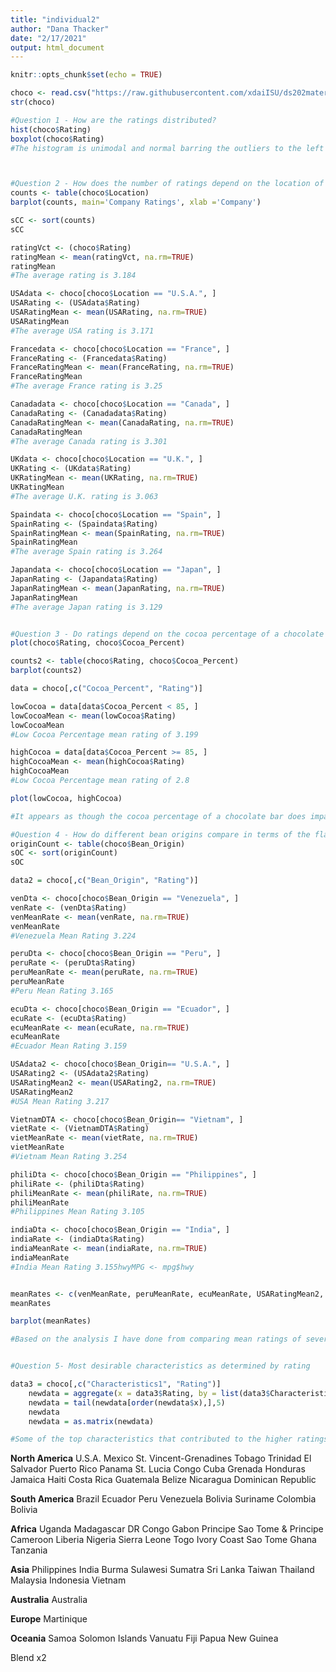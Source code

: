 ```yaml
---
title: "individual2"
author: "Dana Thacker"
date: "2/17/2021"
output: html_document
---
```


```r
knitr::opts_chunk$set(echo = TRUE)
```

```r
choco <- read.csv("https://raw.githubusercontent.com/xdaiISU/ds202materials/master/hwlabs/data/choco.csv") 
str(choco) 

#Question 1 - How are the ratings distributed?
hist(choco$Rating)
boxplot(choco$Rating)
#The histogram is unimodal and normal barring the outliers to the left of the main portion of data. If the outliers are taken into account, the histogram is left skewed, and still unimodal. The boxplot clearly shows the outliers underneath the main portion of the plot and the variance of the boxplot looks relatively small.



#Question 2 - How does the number of ratings depend on the location of the company?
counts <- table(choco$Location)
barplot(counts, main='Company Ratings', xlab ='Company')

sCC <- sort(counts)
sCC

ratingVct <- (choco$Rating)
ratingMean <- mean(ratingVct, na.rm=TRUE)
ratingMean
#The average rating is 3.184

USAdata <- choco[choco$Location == "U.S.A.", ]
USARating <- (USAdata$Rating)
USARatingMean <- mean(USARating, na.rm=TRUE)
USARatingMean
#The average USA rating is 3.171

Francedata <- choco[choco$Location == "France", ]
FranceRating <- (Francedata$Rating)
FranceRatingMean <- mean(FranceRating, na.rm=TRUE)
FranceRatingMean
#The average France rating is 3.25

Canadadata <- choco[choco$Location == "Canada", ]
CanadaRating <- (Canadadata$Rating)
CanadaRatingMean <- mean(CanadaRating, na.rm=TRUE)
CanadaRatingMean
#The average Canada rating is 3.301

UKdata <- choco[choco$Location == "U.K.", ]
UKRating <- (UKdata$Rating)
UKRatingMean <- mean(UKRating, na.rm=TRUE)
UKRatingMean
#The average U.K. rating is 3.063

Spaindata <- choco[choco$Location == "Spain", ]
SpainRating <- (Spaindata$Rating)
SpainRatingMean <- mean(SpainRating, na.rm=TRUE)
SpainRatingMean
#The average Spain rating is 3.264

Japandata <- choco[choco$Location == "Japan", ]
JapanRating <- (Japandata$Rating)
JapanRatingMean <- mean(JapanRating, na.rm=TRUE)
JapanRatingMean
#The average Japan rating is 3.129


#Question 3 - Do ratings depend on the cocoa percentage of a chocolate bar?
plot(choco$Rating, choco$Cocoa_Percent)

counts2 <- table(choco$Rating, choco$Cocoa_Percent)
barplot(counts2)

data = choco[,c("Cocoa_Percent", "Rating")]

lowCocoa = data[data$Cocoa_Percent < 85, ]
lowCocoaMean <- mean(lowCocoa$Rating)
lowCocoaMean
#Low Cocoa Percentage mean rating of 3.199

highCocoa = data[data$Cocoa_Percent >= 85, ]
highCocoaMean <- mean(highCocoa$Rating)
highCocoaMean
#Low Cocoa Percentage mean rating of 2.8

plot(lowCocoa, highCocoa)

#It appears as though the cocoa percentage of a chocolate bar does impact the rating of the chocolate. Chocolate with lower than 85% cocoa has an average ranking of 0.4 higher than chocolate with higher than 85% cocoa.

#Question 4 - How do different bean origins compare in terms of the flavor of chocolates?
originCount <- table(choco$Bean_Origin)
sOC <- sort(originCount)
sOC

data2 = choco[,c("Bean_Origin", "Rating")]

venDta <- choco[choco$Bean_Origin == "Venezuela", ]
venRate <- (venDta$Rating)
venMeanRate <- mean(venRate, na.rm=TRUE)
venMeanRate
#Venezuela Mean Rating 3.224

peruDta <- choco[choco$Bean_Origin == "Peru", ]
peruRate <- (peruDta$Rating)
peruMeanRate <- mean(peruRate, na.rm=TRUE)
peruMeanRate
#Peru Mean Rating 3.165

ecuDta <- choco[choco$Bean_Origin == "Ecuador", ]
ecuRate <- (ecuDta$Rating)
ecuMeanRate <- mean(ecuRate, na.rm=TRUE)
ecuMeanRate
#Ecuador Mean Rating 3.159

USAdata2 <- choco[choco$Bean_Origin== "U.S.A.", ]
USARating2 <- (USAdata2$Rating)
USARatingMean2 <- mean(USARating2, na.rm=TRUE)
USARatingMean2
#USA Mean Rating 3.217

VietnamDTA <- choco[choco$Bean_Origin== "Vietnam", ]
vietRate <- (VietnamDTA$Rating)
vietMeanRate <- mean(vietRate, na.rm=TRUE)
vietMeanRate
#Vietnam Mean Rating 3.254

philiDta <- choco[choco$Bean_Origin == "Philippines", ]
philiRate <- (philiDta$Rating)
philiMeanRate <- mean(philiRate, na.rm=TRUE)
philiMeanRate
#Philippines Mean Rating 3.105

indiaDta <- choco[choco$Bean_Origin == "India", ]
indiaRate <- (indiaDta$Rating)
indiaMeanRate <- mean(indiaRate, na.rm=TRUE)
indiaMeanRate
#India Mean Rating 3.155hwyMPG <- mpg$hwy


meanRates <- c(venMeanRate, peruMeanRate, ecuMeanRate, USARatingMean2, vietMeanRate, philiMeanRate, indiaMeanRate)
meanRates

barplot(meanRates)

#Based on the analysis I have done from comparing mean ratings of several bean origins, it appears that there are no large differences in the average means of the countries. There are slight variations, but they are all within 0.1 of each others ratings. The average mean of all of the ratings is also very close to all of these average ratings. This leads me to believe that the origin of the beans have no real effect on the rating of the chocolate.


#Question 5- Most desirable characteristics as determined by rating

data3 = choco[,c("Characteristics1", "Rating")]
    newdata = aggregate(x = data3$Rating, by = list(data3$Characteristics1), FUN = mean)
    newdata = tail(newdata[order(newdata$x),],5)
    newdata
    newdata = as.matrix(newdata)

#Some of the top characteristics that contributed to the higher ratings of chocolate were "pronounced berry," "simple red berry," "smoth," "sweet spice," and "well defined." All of these characteristics resulted in a rating of 4 which is quite high as compared to the average chocolate rating.

```

**North America**
U.S.A.
Mexico
St. Vincent-Grenadines
Tobago
Trinidad
El Salvador
Puerto Rico
Panama
St. Lucia
Congo
Cuba
Grenada
Honduras
Jamaica
Haiti
Costa Rica
Guatemala
Belize
Nicaragua
Dominican Republic

**South America**
Brazil
Ecuador
Peru
Venezuela
Bolivia
Suriname
Colombia
Bolivia

**Africa**
Uganda
Madagascar
DR Congo
Gabon
Principe
Sao Tome & Principe
Cameroon
Liberia
Nigeria
Sierra Leone
Togo
Ivory Coast
Sao Tome
Ghana
Tanzania

**Asia**
Philippines
India
Burma
Sulawesi
Sumatra
Sri Lanka
Taiwan
Thailand
Malaysia
Indonesia
Vietnam

**Australia**
Australia

**Europe**
Martinique

**Oceania**
Samoa
Solomon Islands
Vanuatu
Fiji
Papua New Guinea

Blend x2